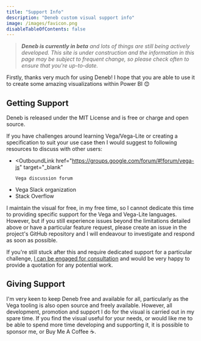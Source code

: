 ```yaml
---
title: "Support Info"
description: "Deneb custom visual support info"
image: /images/favicon.png
disableTableOfContents: false
---
```



> _**Deneb is currently in beta** and lots of things are still being actively developed. This site is under construction and the information in this page may be subject to frequent change, so please check often to ensure that you're up-to-date._

Firstly, thanks very much for using Deneb! I hope that you are able to use it to create some amazing visualizations within Power BI 😊

## Getting Support

Deneb is released under the <OutboundLink href="https://en.wikipedia.org/wiki/MIT_License" target="_blank">MIT License</OutboundLink> and is free or charge and <OutboundLink href="https://github.com/deneb-viz/deneb-powerbi" target="_blank">open source</OutboundLink>.

If you have challenges around learning Vega/Vega-Lite or creating a specification to suit your use case then I would suggest to following resources to discuss with other users:

-   <OutboundLink
        href="https://groups.google.com/forum/#!forum/vega-js"
        target="_blank"
    >
        Vega discussion forum
    </OutboundLink>
-   <OutboundLink href="http://bit.ly/vega-slack" target="_blank">
        Vega Slack organization
    </OutboundLink>
-   <OutboundLink href="https://stackoverflow.com/questions" target="_blank">
        Stack Overflow
    </OutboundLink>

I maintain the visual for free, in my free time, so I cannot dedicate this time to providing specific support for the Vega and Vega-Lite languages. However, but if you still experience issues beyond the limitations detailed above or have a particular feature request, <OutboundLink href = "https://github.com/dm-p/powerbi-visuals-html-content/issues" target="_blank">please create an issue in the project's GitHub repository</OutboundLink> and I will endeavour to investigate and respond as soon as possible.

If you're still stuck after this and require dedicated support for a particular challenge, [I can be engaged for consultation](/contributors#daniel-marsh-patrick) and would be very happy to provide a quotation for any potential work.

## Giving Support

I'm very keen to keep Deneb free and available for all, particularly as the Vega tooling is also open source and freely available. However, all development, promotion and support I do for the visual is carried out in my spare time. If you find the visual useful for your needs, or would like me to be able to spend more time developing and supporting it, <OutboundLink href="https://github.com/sponsors/dm-p" target="_blank">it is possible to sponsor me</OutboundLink>, or <OutboundLink href="https://www.buymeacoffee.com/dmp" target="_blank">Buy Me A Coffee</OutboundLink> ☕.
